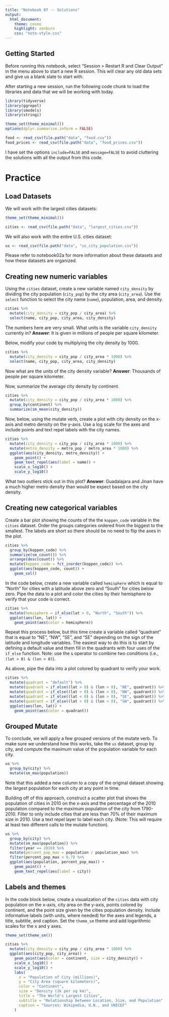 ```yaml
---
title: "Notebook 07 -- Solutions"
output:
  html_document:
    theme: cosmo
    highlight: zenburn
    css: "note-style.css"
---
```


## Getting Started

Before running this notebook, select "Session > Restart R and Clear Output" in
the menu above to start a new R session. This will clear any old data sets and
give us a blank slate to start with.

After starting a new session, run the following code chunk to load the
libraries and data that we will be working with today.

```r
library(tidyverse)
library(ggrepel)
library(smodels)
library(stringi)

theme_set(theme_minimal())
options(dplyr.summarise.inform = FALSE)

food <- read_csv(file.path("data", "food.csv"))
food_prices <- read_csv(file.path("data", "food_prices.csv"))
```

I have set the options `include=FALSE` and `message=FALSE` to avoid cluttering
the solutions with all the output from this code.

# Practice

## Load Datasets

We will work with the largest cities datasets:

```r
theme_set(theme_minimal())

cities <- read_csv(file.path("data", "largest_cities.csv"))
```

We will also work with the entire U.S. cities dataset:

```r
us <- read_csv(file.path("data", "us_city_population.csv"))
```

Please refer to notebook02a for more information about these datasets and how
these datasets are organized.

## Creating new numeric variables

Using the `cities` dataset, create a new variable named `city_density` by
dividing the city population (`city_pop`) by the city area (`city_area`).
Use the `select` function to select the city name (`name`), population,
area, and density.

```r
cities %>%
  mutate(city_density = city_pop / city_area) %>%
  select(name, city_pop, city_area, city_density)
```

The numbers here are very small. What units is the variable `city_density`
currently in? **Answer**: It is given in millions of people per square
kilometer.

Below, modify your code by multiplying the city density by 1000.

```r
cities %>%
  mutate(city_density = city_pop / city_area * 1000) %>%
  select(name, city_pop, city_area, city_density)
```

Now what are the units of the city density variable? **Answer**: Thousands
of people per square kilometer.

Now, summarize the average city density by continent.

```r
cities %>%
  mutate(city_density = city_pop / city_area * 1000) %>%
  group_by(continent) %>%
  summarize(sm_mean(city_density))
```

Now, below, using the mutate verb, create a plot with city density on the x-axis
and metro density on the y-axis. Use a log scale for the axes and include points
and text repel labels with the city names.

```r
cities %>%
  mutate(city_density = city_pop / city_area * 1000) %>%
  mutate(metro_density = metro_pop / metro_area * 1000) %>%
  ggplot(aes(city_density, metro_density)) +
    geom_point() +
    geom_text_repel(aes(label = name)) +
    scale_x_log10() +
    scale_y_log10()
```

What two outliers stick out in this plot? **Answer**: Guadalajara and Jinan
have a much higher metro density than would be expect based on the city
density.

## Creating new categorical variables

Create a bar plot showing the counts of the the `koppen_code` variable in the
`cities` dataset. Order the groups categories ordered from the biggest to the
smallest. The labels are short so there should be no need to flip the axes in
the plot.

```r
cities %>%
  group_by(koppen_code) %>%
  summarize(sm_count()) %>%
  arrange(desc(count)) %>%
  mutate(koppen_code = fct_inorder(koppen_code)) %>%
  ggplot(aes(koppen_code, count)) +
    geom_col()
```

In the code below, create a new variable called `hemisphere` which is equal to
"North" for cities with a latitude above zero and "South" for cities below zero.
Pipe the data to a plot and color the cities by their hemisphere to verify that
your code is correct.

```r
cities %>%
  mutate(hemisphere = if_else(lat > 0, "North", "South")) %>%
  ggplot(aes(lon, lat)) +
    geom_point(aes(color = hemisphere))
```

Repeat this process below, but this time create a variable called "quadrant"
that is equal to "NE", "NW", "SE", and "SE" depending on the sign of the
latitude and longitude variables. The easiest way to do this is to start by
defining a default value and them fill in the quadrants with four uses of the
`if_else` function. Note: use the `&` operator to combine two conditions
(i.e., `(lat > 0) & (lon > 0)`).

As above, pipe the data into a plot colored by quadrant to verify your work.

```r
cities %>%
  mutate(quadrant = "default") %>%
  mutate(quadrant = if_else((lat > 0) & (lon > 0), "NE", quadrant)) %>%
  mutate(quadrant = if_else((lat > 0) & (lon < 0), "NW", quadrant)) %>%
  mutate(quadrant = if_else((lat < 0) & (lon > 0), "SE", quadrant)) %>%
  mutate(quadrant = if_else((lat < 0) & (lon < 0), "SW", quadrant)) %>%
  ggplot(aes(lon, lat)) +
    geom_point(aes(color = quadrant))
```

## Grouped Mutate

To conclude, we will apply a few grouped versions of the mutate verb. To make
sure we understand how this works, take the `us` dataset, group by city, and
compute the maximum value of the population variable for each city.

```r
us %>%
  group_by(city) %>%
  mutate(sm_max(population))
```

Note that this added a new column to a copy of the original dataset showing
the largest population for each city at any point in time.

Building off of this approach, construct a scatter plot that shows the
population of cities in 2010 on the x-axis and the percentage of the 2010
population compared to the maximum population of the city from 1790-2010.
Filter to only include cities that are less than 70% of their maximum size in
2010. Use a text repel layer to label each city. (Note: This will require at
least two different calls to the mutate function).

```r
us %>%
  group_by(city) %>%
  mutate(sm_max(population)) %>%
  filter(year == 2010) %>%
  mutate(percent_pop_max = population / population_max) %>%
  filter(percent_pop_max < 0.7) %>%
  ggplot(aes(population, percent_pop_max)) +
    geom_point() +
    geom_text_repel(aes(label = city))
```

## Labels and themes

In the code block below, create a visualization of the `cities` data with
city population on the x-axis, city area on the y-axis, points colored by
continent, and the point size given by the cities population density. Include
informative labels (with units, where needed) for the axes and legends, a
title, subtitle, and caption. Set the `theme_sm` theme and add logarithmic
scales for the x and y axes.

```r
theme_set(theme_sm())

cities %>%
  mutate(city_density = city_pop / city_area * 1000) %>%
  ggplot(aes(city_pop, city_area)) +
    geom_point(aes(color = continent, size = city_density)) +
    scale_x_log10() +
    scale_y_log10() +
    labs(
      x = "Population of City (millions)",
      y = "City Area (square kilometers)",
      color = "Continent",
      size = "Density (1k per sq km)",
      title = "The World's Largest Cities",
      subtitle = "Relationship between Location, Size, and Population",
      caption = "Sources: Wikipedia, U.N., and UNICEF"
    )
```
